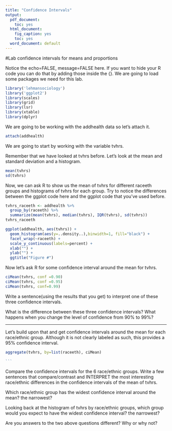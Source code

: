 ```yaml
---
title: "Confidence Intervals"
output:
  pdf_document:
    toc: yes
  html_document:
    fig_caption: yes
    toc: yes
  word_document: default
---
```

#Lab confidence intervals for means and proportions

Notice the echo=FALSE, message=FALSE here.  If you want to hide your R code you can do that by adding those inside the {}.
We are going to load some packages we need for this lab.
````r

library('lehmansociology')
library('ggplot2')
library(scales)
library(grid)
library(lsr)
library(xtable) 
library(dplyr)
````

We are going to be working with the addhealth data so let's attach it.
````r
attach(addhealth)
````
We are going to start by working with the variable tvhrs.

Remember that we have looked at tvhrs before. Let's look at the mean and standard deviation and a histogram.

````r
mean(tvhrs)
sd(tvhrs)
````

Now, we can ask R to show us the mean of tvhrs for different raceeth groups and histograms of tvhrs for each group. Try to notice the differences between the ggplot code here and the ggplot code that you've used before.
````r
tvhrs_raceeth <- addhealth %>% 
  group_by(raceeth) %>% 
  summarize(mean(tvhrs), median(tvhrs), IQR(tvhrs), sd(tvhrs))
tvhrs_raceeth

ggplot(addhealth, aes(tvhrs)) +
  geom_histogram(aes(y=..density..),binwidth=1, fill="black") +
  facet_wrap(~raceeth) +
  scale_y_continuous(labels=percent) +
  xlab("") +
  ylab("") +
  ggtitle("Figure #")
````

Now let's ask R for some confidence interval around the mean for tvhrs.

````r
ciMean(tvhrs, conf =0.90)
ciMean(tvhrs, conf =0.95)
ciMean(tvhrs, conf=0.99)

````

Write a sentence(using the results that you get) to interpret one of these three confidence intervals.


What is the difference between these three confidence intervals? What happens when you change the level of confidence from 90% to 99%?

------


Let's build upon that and get confidence intervals around the mean for each race/ethnic group. Although it is not clearly labeled as such, this provides a 95% confidence interval.

````r

aggregate(tvhrs, by=list(raceeth), ciMean)

```


````

Compare the confidence intervals for the 6 race/ethnic groups. Write a few sentences that compare/contrast and INTERPRET the most interesting race/ethnic differences in the confidence intervals of the mean of tvhrs.


Which race/ethnic group has the widest confidence interval around the mean? the narrowest?

Looking back at the histogram of tvhrs by race/ethnic groups, which group would you expect to have the widest confidence interval? the narrowest? 

Are you answers to the two above questions different? Why or why not?